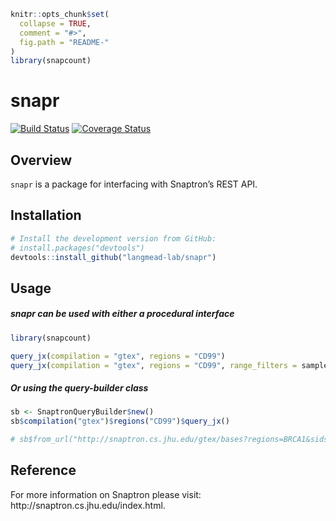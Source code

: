 <!-- README.md is generated from README.Rmd. Please edit that file -->

```r
knitr::opts_chunk$set(
  collapse = TRUE,
  comment = "#>",
  fig.path = "README-"
)
library(snapcount)
```

# snapr
[![Build Status](https://travis-ci.com/langmead-lab/snapr.svg?token=vEUBb2QKjox3PdRAssp8&branch=master)](https://travis-ci.com/langmead-lab/snapr)
[![Coverage Status](https://img.shields.io/codecov/c/github/langmead-lab/snapr/master.svg)](https://codecov.io/gh/langmead-lab/snapr?branch=master)

## Overview
`snapr` is a package for interfacing with Snaptron's REST API.

## Installation

```r
# Install the development version from GitHub:
# install.packages("devtools")
devtools::install_github("langmead-lab/snapr")
```

## Usage

##### snapr can be used with either a procedural interface
```r
library(snapcount)

query_jx(compilation = "gtex", regions = "CD99")
query_jx(compilation = "gtex", regions = "CD99", range_filters = samples_count == 10)
```

##### Or using the query-builder class
```r
sb <- SnaptronQueryBuilder$new()
sb$compilation("gtex")$regions("CD99")$query_jx()

# sb$from_url("http://snaptron.cs.jhu.edu/gtex/bases?regions=BRCA1&sids=50099,50102,50113")$query_gene()
```

## Reference
For more information on Snaptron please visit: http://snaptron.cs.jhu.edu/index.html.